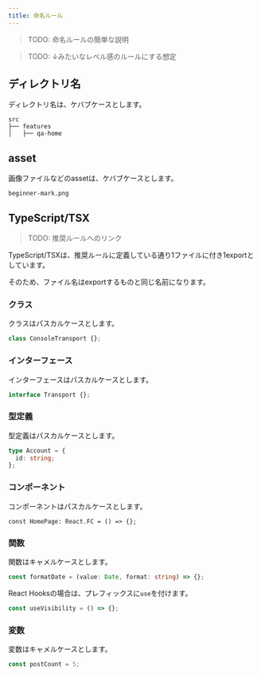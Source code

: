```yaml
---
title: 命名ルール
---
```


> TODO: 命名ルールの簡単な説明
 
> TODO: ↓みたいなレベル感のルールにする想定

## ディレクトリ名

ディレクトリ名は、ケバブケースとします。

```console title="例"
src
├── features
│   ├── qa-home
```

## asset

画像ファイルなどのassetは、ケバブケースとします。

```console title="例"
beginner-mark.png
```

## TypeScript/TSX

> TODO: 推奨ルールへのリンク
 
TypeScript/TSXは、推奨ルールに定義している通り1ファイルに付き1exportとしています。

そのため、ファイル名はexportするものと同じ名前になります。

### クラス

クラスはパスカルケースとします。

```typescript title="例"
class ConsoleTransport {};
```

### インターフェース

インターフェースはパスカルケースとします。

```typescript title="例"
interface Transport {};
```

### 型定義

型定義はパスカルケースとします。

```typescript title="例"
type Account = {
  id: string;
};
```

### コンポーネント

コンポーネントはパスカルケースとします。

```tsx title="例"
const HomePage: React.FC = () => {};
```

### 関数

関数はキャメルケースとします。

```typescript title="例"
const formatDate = (value: Date, format: string) => {};
```

React Hooksの場合は、プレフィックスに`use`を付けます。

```typescript title="例"
const useVisibility = () => {};
```

### 変数

変数はキャメルケースとします。

```typescript title="例"
const postCount = 5;
```
